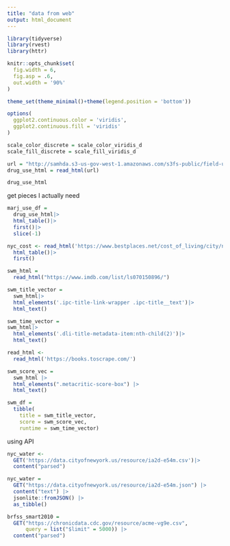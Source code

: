 ```yaml
---
title: "data from web"
output: html_document
---
```


```r
library(tidyverse)
library(rvest)
library(httr)
```
```r
knitr::opts_chunk$set(
  fig.width = 6,
  fig.asp = .6,
  out.width = '90%'
)

theme_set(theme_minimal()+theme(legend.position = 'bottom'))

options(
  ggplot2.continuous.color = 'viridis',
  ggplot2.continuous.fill = 'viridis'
)

scale_color_discrete = scale_color_viridis_d
scale_fill_discrete = scale_fill_viridis_d
```

```r
url = "http://samhda.s3-us-gov-west-1.amazonaws.com/s3fs-public/field-uploads/2k15StateFiles/NSDUHsaeShortTermCHG2015.htm"
drug_use_html = read_html(url)

drug_use_html
```

get pieces I actually need

```r
marj_use_df = 
  drug_use_html|>
  html_table()|>
  first()|>
  slice(-1)
```

```r
nyc_cost <- read_html('https://www.bestplaces.net/cost_of_living/city/new_york/new_york')|>
  html_table()|>
  first()
```

```r
swm_html = 
  read_html("https://www.imdb.com/list/ls070150896/")
```

```r
swm_title_vector = 
  swm_html|>
  html_elements('.ipc-title-link-wrapper .ipc-title__text')|>
  html_text()
```

```r
swm_time_vector = 
swm_html|>
  html_elements('.dli-title-metadata-item:nth-child(2)')|>
  html_text()
```

```r
read_html <- 
  read_html('https://books.toscrape.com/')
```

```r
swm_score_vec = 
  swm_html |>
  html_elements(".metacritic-score-box") |>
  html_text()
```

```r
swm_df = 
  tibble(
    title = swm_title_vector,
    score = swm_score_vec,
    runtime = swm_time_vector)
```


using API

```r
nyc_water <- 
  GET('https://data.cityofnewyork.us/resource/ia2d-e54m.csv')|>
  content("parsed")
```

```r
nyc_water = 
  GET("https://data.cityofnewyork.us/resource/ia2d-e54m.json") |> 
  content("text") |>
  jsonlite::fromJSON() |>
  as_tibble()
```

```r
brfss_smart2010 = 
  GET("https://chronicdata.cdc.gov/resource/acme-vg9e.csv",
      query = list("$limit" = 5000)) |> 
  content("parsed")
```




